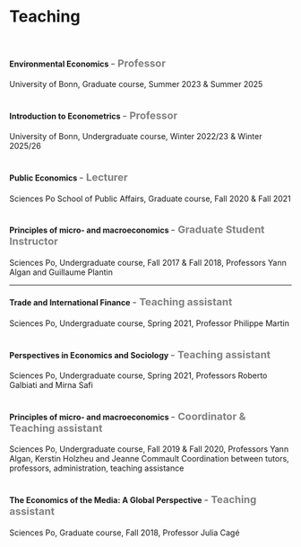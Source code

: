 ##

# Teaching

<br>


#### Environmental Economics <span style="color:gray"> <font size="4"> - Professor </font> </span>
University of Bonn, Graduate course, Summer 2023 & Summer 2025
<br><br>


#### Introduction to Econometrics <span style="color:gray"> <font size="4"> - Professor </font> </span>
University of Bonn, Undergraduate course, Winter 2022/23 & Winter 2025/26
<br><br>

#### Public Economics <span style="color:gray"> <font size="4"> - Lecturer </font> </span>
Sciences Po School of Public Affairs, Graduate course, Fall 2020 & Fall 2021
<br><br>

#### Principles of micro- and macroeconomics <span style="color:gray"> <font size="4"> - Graduate Student Instructor </font> </span>
Sciences Po, Undergraduate course, Fall 2017 & Fall 2018, Professors Yann Algan and Guillaume Plantin

***

#### Trade and International Finance <span style="color:gray"> <font size="4"> - Teaching assistant </font> </span>
Sciences Po, Undergraduate course, Spring 2021, Professor Philippe Martin
<br><br>

#### Perspectives in Economics and Sociology <span style="color:gray"> <font size="4"> - Teaching assistant </font> </span>
Sciences Po, Undergraduate course, Spring 2021, Professors Roberto Galbiati and Mirna Safi
<br><br>

#### Principles of micro- and macroeconomics <span style="color:gray"> <font size="4"> - Coordinator & Teaching assistant </font> </span>
Sciences Po, Undergraduate course, Fall 2019 & Fall 2020, Professors Yann Algan, Kerstin Holzheu and Jeanne Commault
Coordination between tutors, professors, administration, teaching assistance
<br><br>

#### The Economics of the Media:  A Global Perspective <span style="color:gray"> <font size="4"> - Teaching assistant </font> </span>
Sciences Po, Graduate course, Fall 2018, Professor Julia Cagé

